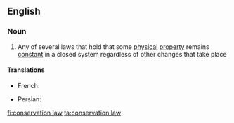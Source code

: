 ==English==

===Noun===
{{wikipedia}}
{{en-noun|head=[[conservation]] [[law]]}}

# {{context|physics|lang=en}} Any of several laws that hold that some [[physical]] [[property]] remains [[constant]] in a closed system regardless of other changes that take place

====Translations====
{{trans-top|physical property remaining constant}}
* French: {{t|fr|loi de conservation|f}}
{{trans-mid}}
* Persian: {{t|fa|قانون بقاء|sc=fa-Arab}}
{{trans-bottom}}

[[fi:conservation law]]
[[ta:conservation law]]